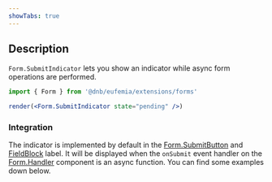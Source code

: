 ```yaml
---
showTabs: true
---
```


## Description

`Form.SubmitIndicator` lets you show an indicator while async form operations are performed.

```jsx
import { Form } from '@dnb/eufemia/extensions/forms'

render(<Form.SubmitIndicator state="pending" />)
```

### Integration

The indicator is implemented by default in the [Form.SubmitButton](/uilib/extensions/forms/Form/SubmitButton/) and [FieldBlock](/uilib/extensions/forms/create-component/FieldBlock/) label. It will be displayed when the `onSubmit` event handler on the [Form.Handler](/uilib/extensions/forms/Form/Handler/) component is an async function. You can find some examples down below.
